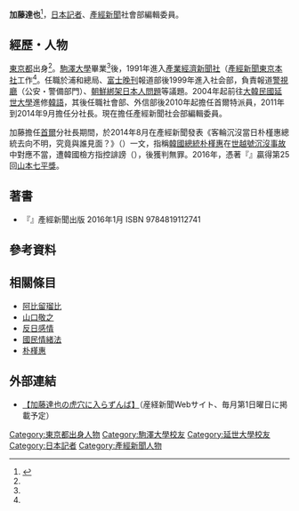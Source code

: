 {{rough translation}}
'''加藤達也'''{{BD|1966年||}}<ref name="netib20160212">{{Cite news | url = http://www.data-max.co.jp/event/280112_dm1504/ | title = 産経新聞前ソウル支局長が語る「韓国」〜特別講演会開催 | work = NETIBニュース | publisher = [[データ・マックス|データ・マックス]] | date = 2016-01-12 | accessdate = 2016-05-22 | archive-date = 2016-03-08 | archive-url = https://web.archive.org/web/20160308204549/http://www.data-max.co.jp/event/280112_dm1504/ | dead-url = no }}</ref>，[[日本|日本]][[記者|記者]]、[[產經新聞|產經新聞]]社會部編輯委員。

== 經歷・人物 ==
[[東京都|東京都]]出身<ref name="netib20160212"/>。[[駒澤大學|駒澤大學]]畢業<ref name="netib20160212"/>後，1991年進入[[產業經濟新聞社|產業經濟新聞社]]（[[產經新聞東京本社|產經新聞東京本社]]工作<ref name="netib20160212"/>。任職於浦和總局、[[富士晚刊|富士晚刊]]報道部後1999年進入社会部，負責報道[[警視廳|警視廳]]（公安・警備部門）、[[朝鮮綁架日本人問題|朝鮮綁架日本人問題]]等議題。2004年起前往[[大韓民國|大韓民國]][[延世大學|延世大學]]進修[[韓語|韓語]]，其後任職社會部、外信部後2010年起擔任首爾特派員，2011年到2014年9月擔任分社長。現在擔任產經新聞社会部編輯委員。

加藤擔任[[首爾|首爾]]分社長期間，於2014年8月在產經新聞發表《客輪沉沒當日朴槿惠總統去向不明，究竟與誰見面？》（{{lang|ja|朴槿恵大統領が旅客船沈没当日、行方不明に…誰と会っていた？}}）一文，指稱[[韓國總統|韓國總統]][[朴槿惠|朴槿惠]]在[[世越號沉沒事故|世越號沉沒事故]]中對應不當，遭韓國檢方指控誹謗（{{Link-ko|產經新聞分社長名譽毀損嫌疑事件|산케이 신문 지국장 명예훼손 혐의 사건}}），後獲判無罪。2016年，憑著『{{lang|ja|なぜ私は韓国に勝てたか 朴槿惠政権との500日戦争}}』贏得第25回[[山本七平獎|山本七平獎]]。

== 著書 ==
*『{{lang|ja|なぜ私は韓国に勝てたか 朴槿惠政権との500日戦争}}』產經新聞出版 2016年1月 ISBN 9784819112741

== 參考資料 ==
<references />

== 相關條目 ==
*[[阿比留瑠比|阿比留瑠比]]
*[[山口敬之|山口敬之]]
*[[反日感情|反日感情]]
*[[國民情緒法|國民情緒法]]
*[[朴槿惠|朴槿惠]]

== 外部連結 ==
*[http://www.sankei.com/premium/news/160404/prm1604040016-n1.html 【加藤達也の虎穴に入らずんば】]{{Wayback|url=http://www.sankei.com/premium/news/160404/prm1604040016-n1.html |date=20160513172432 }}（産経新聞Webサイト、毎月第1日曜日に掲載予定）
{{DEFAULTSORT:Kato, Tatsuya}}
[[Category:東京都出身人物|Category:東京都出身人物]]
[[Category:駒澤大學校友|Category:駒澤大學校友]]
[[Category:延世大學校友|Category:延世大學校友]]
[[Category:日本記者|Category:日本記者]]
[[Category:產經新聞人物|Category:產經新聞人物]]